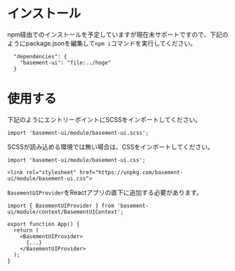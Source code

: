 
<Meta title="はじめに" />

# インストール

npm経由でのインストールを予定していますが現在未サポートですので、下記のようにpackage.jsonを編集して`npm i`コマンドを実行してください。

```
  "dependencies": {
    "basement-ui": "file:../hoge"
  }
```

# 使用する

下記のようにエントリーポイントにSCSSをインポートしてください。

```
import 'basement-ui/module/basement-ui.scss';
```

SCSSが読み込める環境では無い場合は、CSSをインポートしてください。

```
import 'basement-ui/module/basement-ui.css';
```

```
<link rel="stylesheet" href="https://unpkg.com/basement-ui/module/basement-ui.css">
```

`BasementUIProvider`をReactアプリの直下に追加する必要があります。

```
import { BasementUIProvider } from 'basement-ui/module/context/BasementUIContext';

export function App() {
  return (
    <BasementUIProvider>
      {...}
    </BasementUIProvider>
  );
}
```


